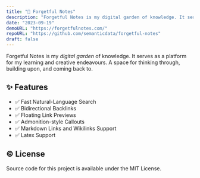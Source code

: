 ```yaml
---
title: "🌱 Forgetful Notes"
description: "Forgetful Notes is my digital garden of knowledge. It serves as a platform for my learning and creative endeavours. A space for thinking through, building upon, and coming back to."
date: "2023-09-19"
demoURL: "https://forgetfulnotes.com/"
repoURL: "https://github.com/semanticdata/forgetful-notes"
draft: false
---
```



<p><Link href="https://forgetfulnotes.com">Forgetful Notes</Link> is my <em>digital garden</em> of knowledge. It serves as a platform for my learning and creative endeavours. A space for thinking through, building upon, and coming back to.</p>

## ✨ Features

- ✅ Fast Natural-Language Search
- ✅ Bidirectional Backlinks
- ✅ Floating Link Previews
- ✅ Admonition-style Callouts
- ✅ Markdown Links and Wikilinks Support
- ✅ Latex Support

## © License

<p>Source code for this project is available under the <Link href="https://github.com/semanticdata/forgetful-notes/blob/main/LICENSE">MIT License</Link>.</p>
